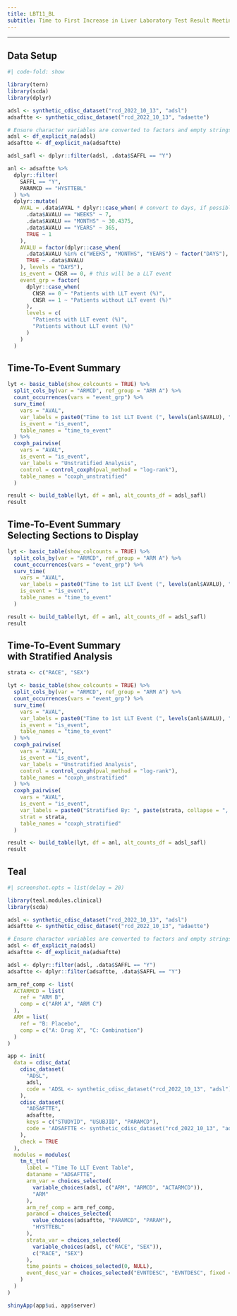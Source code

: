 ```yaml
---
title: LBT11_BL
subtitle: Time to First Increase in Liver Laboratory Test Result Meeting Hy's Law Laboratory Critieria (with Respect to Baseline)
---
```


------------------------------------------------------------------------

::: panel-tabset
## Data Setup

```r
#| code-fold: show

library(tern)
library(scda)
library(dplyr)

adsl <- synthetic_cdisc_dataset("rcd_2022_10_13", "adsl")
adsaftte <- synthetic_cdisc_dataset("rcd_2022_10_13", "adaette")

# Ensure character variables are converted to factors and empty strings and NAs are explicit missing levels.
adsl <- df_explicit_na(adsl)
adsaftte <- df_explicit_na(adsaftte)

adsl_safl <- dplyr::filter(adsl, .data$SAFFL == "Y")

anl <- adsaftte %>%
  dplyr::filter(
    SAFFL == "Y",
    PARAMCD == "HYSTTEBL"
  ) %>%
  dplyr::mutate(
    AVAL = .data$AVAL * dplyr::case_when( # convert to days, if possible
      .data$AVALU == "WEEKS" ~ 7,
      .data$AVALU == "MONTHS" ~ 30.4375,
      .data$AVALU == "YEARS" ~ 365,
      TRUE ~ 1
    ),
    AVALU = factor(dplyr::case_when(
      .data$AVALU %in% c("WEEKS", "MONTHS", "YEARS") ~ factor("DAYS"),
      TRUE ~ .data$AVALU
    ), levels = "DAYS"),
    is_event = CNSR == 0, # this will be a LLT event
    event_grp = factor(
      dplyr::case_when(
        CNSR == 0 ~ "Patients with LLT event (%)",
        CNSR == 1 ~ "Patients without LLT event (%)"
      ),
      levels = c(
        "Patients with LLT event (%)",
        "Patients without LLT event (%)"
      )
    )
  )
```

## Time-To-Event Summary

```r
lyt <- basic_table(show_colcounts = TRUE) %>%
  split_cols_by(var = "ARMCD", ref_group = "ARM A") %>%
  count_occurrences(vars = "event_grp") %>%
  surv_time(
    vars = "AVAL",
    var_labels = paste0("Time to 1st LLT Event (", levels(anl$AVALU), ")"),
    is_event = "is_event",
    table_names = "time_to_event"
  ) %>%
  coxph_pairwise(
    vars = "AVAL",
    is_event = "is_event",
    var_labels = "Unstratified Analysis",
    control = control_coxph(pval_method = "log-rank"),
    table_names = "coxph_unstratified"
  )

result <- build_table(lyt, df = anl, alt_counts_df = adsl_safl)
result
```

## Time-To-Event Summary <br/> Selecting Sections to Display

```r
lyt <- basic_table(show_colcounts = TRUE) %>%
  split_cols_by(var = "ARMCD", ref_group = "ARM A") %>%
  count_occurrences(vars = "event_grp") %>%
  surv_time(
    vars = "AVAL",
    var_labels = paste0("Time to 1st LLT Event (", levels(anl$AVALU), ")"),
    is_event = "is_event",
    table_names = "time_to_event"
  )

result <- build_table(lyt, df = anl, alt_counts_df = adsl_safl)
result
```

## Time-To-Event Summary <br/> with Stratified Analysis

```r
strata <- c("RACE", "SEX")

lyt <- basic_table(show_colcounts = TRUE) %>%
  split_cols_by(var = "ARMCD", ref_group = "ARM A") %>%
  count_occurrences(vars = "event_grp") %>%
  surv_time(
    vars = "AVAL",
    var_labels = paste0("Time to 1st LLT Event (", levels(anl$AVALU), ")"),
    is_event = "is_event",
    table_names = "time_to_event"
  ) %>%
  coxph_pairwise(
    vars = "AVAL",
    is_event = "is_event",
    var_labels = "Unstratified Analysis",
    control = control_coxph(pval_method = "log-rank"),
    table_names = "coxph_unstratified"
  ) %>%
  coxph_pairwise(
    vars = "AVAL",
    is_event = "is_event",
    var_labels = paste0("Stratified By: ", paste(strata, collapse = ", ")),
    strat = strata,
    table_names = "coxph_stratified"
  )

result <- build_table(lyt, df = anl, alt_counts_df = adsl_safl)
result
```

## Teal

```r
#| screenshot.opts = list(delay = 20)

library(teal.modules.clinical)
library(scda)

adsl <- synthetic_cdisc_dataset("rcd_2022_10_13", "adsl")
adsaftte <- synthetic_cdisc_dataset("rcd_2022_10_13", "adaette")

# Ensure character variables are converted to factors and empty strings and NAs are explicit missing levels.
adsl <- df_explicit_na(adsl)
adsaftte <- df_explicit_na(adsaftte)

adsl <- dplyr::filter(adsl, .data$SAFFL == "Y")
adsaftte <- dplyr::filter(adsaftte, .data$SAFFL == "Y")

arm_ref_comp <- list(
  ACTARMCD = list(
    ref = "ARM B",
    comp = c("ARM A", "ARM C")
  ),
  ARM = list(
    ref = "B: Placebo",
    comp = c("A: Drug X", "C: Combination")
  )
)

app <- init(
  data = cdisc_data(
    cdisc_dataset(
      "ADSL",
      adsl,
      code = 'ADSL <- synthetic_cdisc_dataset("rcd_2022_10_13", "adsl") %>% df_explicit_na() %>% dplyr::filter(.data$SAFFL == "Y")'
    ),
    cdisc_dataset(
      "ADSAFTTE",
      adsaftte,
      keys = c("STUDYID", "USUBJID", "PARAMCD"),
      code = 'ADSAFTTE <- synthetic_cdisc_dataset("rcd_2022_10_13", "adaette") %>% df_explicit_na() %>% dplyr::filter(.data$SAFFL == "Y")'
    ),
    check = TRUE
  ),
  modules = modules(
    tm_t_tte(
      label = "Time To LLT Event Table",
      dataname = "ADSAFTTE",
      arm_var = choices_selected(
        variable_choices(adsl, c("ARM", "ARMCD", "ACTARMCD")),
        "ARM"
      ),
      arm_ref_comp = arm_ref_comp,
      paramcd = choices_selected(
        value_choices(adsaftte, "PARAMCD", "PARAM"),
        "HYSTTEBL"
      ),
      strata_var = choices_selected(
        variable_choices(adsl, c("RACE", "SEX")),
        c("RACE", "SEX")
      ),
      time_points = choices_selected(0, NULL),
      event_desc_var = choices_selected("EVNTDESC", "EVNTDESC", fixed = TRUE)
    )
  )
)

shinyApp(app$ui, app$server)
```
:::
